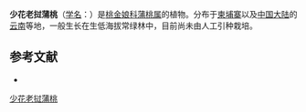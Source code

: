 {{Speciesbox
| name = 少花老挝蒲桃
| status = 
| status_system = 
| image = 
| genus = Syzygium
| species = laosense
| authority = (Gagnep.) Merr.
}}

'''少花老挝蒲桃'''（[[学名|学名]]：{{lang|la|''Syzygium laosense''}}）是[[桃金娘科|桃金娘科]][[蒲桃属|蒲桃属]]的植物。分布于[[柬埔寨|柬埔寨]]以及[[中国大陆|中国大陆]]的[[云南|云南]]等地，一般生长在生低海拔常绿林中，目前尚未由人工引种栽培。

== 参考文献 ==
<div class="references-small">
* {{cite web| url =http://www.bioinfo.cn/db05/KmzwSpecies.php?action=view&id=13365| title =少花老挝蒲桃| work =《中国高等植物数据库全库》| publisher =中国科学院微生物研究所| author =昆明植物研究所| accessdate =2009-02-24| deadurl =yes| archiveurl =https://web.archive.org/web/20160305020641/http://www.bioinfo.cn/db05/KmzwSpecies.php?action=view&id=13365| archivedate =2016-03-05}}
</div>
{{Taxonbar|from=Q11037069}}

{{DEFAULTSORT:Syzygium laosense}}
[[Category:蒲桃属|少花老挝蒲桃]]


{{Myrtaceae-stub}}